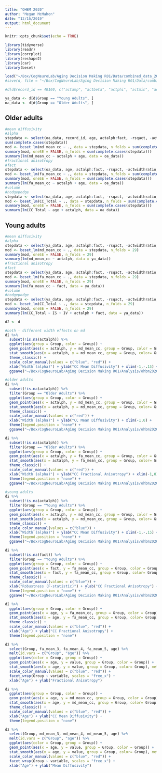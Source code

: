 ```yaml
---
title: "OHBM 2020"
author: "Megan McMahon"
date: "12/16/2019"
output: html_document
---
```


```r
knitr::opts_chunk$set(echo = TRUE)

library(tidyverse)
library(readr)
library(corrplot)
library(reshape2)
library(car)
library(beset)

load("~/Box/CogNeuroLab/Aging Decision Making R01/Data/combined_data_2019-12-25.RData")
#save(d, file = "~/Box/CogNeuroLab/Aging Decision Making R01/Data/combined_data_2019-12-25.RData")

#d[d$record_id == 40160, c("actamp", "actbeta", "actphi", "actmin", "actmesor", "actupmesor", "actdownmesor", "actalph", "actwidthratio", "rsqact", "fact", "fnlrgact")] <- NA

ya_data <- d[d$Group == "Young Adults", ]
oa_data <- d[d$Group == "Older Adults", ]
```

## Older adults
```r
#mean diffusivity
#alpha
stepdata <- select(oa_data, record_id, age, actalph:fact, -rsqact, -actwidthratio, md_mean_cc)
sum(complete.cases(stepdata))
mod <- beset_lm(md_mean_cc ~ ., data = stepdata, n_folds = sum(complete.cases(stepdata)), force_in = "age")
summary(mod, oneSE = FALSE, n_folds = sum(complete.cases(stepdata))) 
summary(lm(md_mean_cc ~ actalph + age, data = oa_data))
#fractional anisotropy
#fact
stepdata <- select(oa_data, age, actalph:fact, -rsqact, -actwidthratio, fa_mean_cc)
mod <- beset_lm(fa_mean_cc ~ ., data = stepdata, n_folds = sum(complete.cases(stepdata)), force_in = "age")
summary(mod, oneSE = FALSE, n_folds = sum(complete.cases(stepdata))) 
summary(lm(fa_mean_cc ~ actalph + age, data = oa_data))
#volume
#hodgepodge
stepdata <- select(oa_data, age, actalph:fact, -rsqact, -actwidthratio, CC_Total)
mod <- beset_lm(CC_Total ~ ., data = stepdata, n_folds = sum(complete.cases(stepdata)))
summary(mod, oneSE = FALSE, n_folds = sum(complete.cases(stepdata))) 
summary(lm(CC_Total ~ age + actalph, data = oa_data))
```

## Young adults
```r
#mean diffusivity
#alpha
stepdata <- select(ya_data, age, actalph:fact, -rsqact, -actwidthratio, md_mean_cc)
mod <- beset_lm(md_mean_cc ~ ., data = stepdata, n_folds = 29)
summary(mod, oneSE = FALSE, n_folds = 29) 
summary(lm(md_mean_cc ~ actalph, data = ya_data))
#fractional anisotropy
#fact
stepdata <- select(ya_data, age, actalph:fact, -rsqact, -actwidthratio, fa_mean_cc)
mod <- beset_lm(fa_mean_cc ~ ., data = stepdata, n_folds = 29)
summary(mod, oneSE = FALSE, n_folds = 29) 
summary(lm(fa_mean_cc ~ fact, data = ya_data))
#volume
#hodgepodge
stepdata <- select(ya_data, age, actalph:fact, -rsqact, -actwidthratio, CC_Total)
mod <- beset_lm(CC_Total ~ ., data = stepdata, n_folds = 29)
summary(mod, oneSE = FALSE, n_folds = 29) 
summary(lm(CC_Total ~ IS + IV + actalph + fact, data = ya_data))
```


```r
d2 <- d

#both - different width effects on md
d2 %>%
  subset(!is.na(actalph)) %>%
  ggplot(aes(group = Group, color = Group)) +
  geom_point(aes(x = actalph, y = md_mean_cc, group = Group, color = Group)) +
  stat_smooth(aes(x = actalph, y = md_mean_cc, group = Group, color= Group), method = "lm") +
  theme_classic() +
  scale_color_manual(values = c("blue", "red")) +
  xlab("Width (alpha)") + ylab("CC Mean Diffusivity") + xlim(-1,-.15) +
  ggsave("~/Box/CogNeuroLab/Aging Decision Making R01/Analysis/ohbm2020/both-alpha-md.png", width = 3, height = 2.5)

#older adults
d2 %>%
  subset(!is.na(actalph)) %>%
  filter(Group == "Older Adults") %>%
  ggplot(aes(group = Group, color = Group)) +
  geom_point(aes(x = actalph, y = md_mean_cc, group = Group, color = Group)) +
  stat_smooth(aes(x = actalph, y = md_mean_cc, group = Group, color= Group), method = "lm") +
  theme_classic() +
  scale_color_manual(values = c("red")) +
  xlab("Width (alpha)") + ylab("CC Mean Diffusivity") + xlim(-1,0) +
  theme(legend.position = "none") +
  ggsave("~/Box/CogNeuroLab/Aging Decision Making R01/Analysis/ohbm2020/oa-alpha-md.png", width = 3, height = 2.5, dpi = 300)

d2 %>%
  subset(!is.na(actalph)) %>%
  filter(Group == "Older Adults") %>%
  ggplot(aes(group = Group, color = Group)) +
  geom_point(aes(x = actalph, y = fa_mean_cc, group = Group, color = Group)) +
  stat_smooth(aes(x = actalph, y = fa_mean_cc, group = Group, color= Group), method = "lm") +
  theme_classic() +
  scale_color_manual(values = c("red")) +
  xlab("Width (alpha)") + ylab("CC Fractional Anisotropy") + xlim(-1,0) +
  theme(legend.position = "none") +
  ggsave("~/Box/CogNeuroLab/Aging Decision Making R01/Analysis/ohbm2020/oa-alpha-fa.png", width = 3, height = 2.5, dpi = 300)

#young adults
d2 %>%
  subset(!is.na(actalph)) %>%
  filter(Group == "Young Adults") %>%
  ggplot(aes(group = Group, color = Group)) +
  geom_point(aes(x = actalph, y = md_mean_cc, group = Group, color = Group)) +
  stat_smooth(aes(x = actalph, y = md_mean_cc, group = Group, color= Group), method = "lm") +
  theme_classic() +
  scale_color_manual(values = c("blue")) +
  xlab("Width (alpha)") + ylab("CC Mean Diffusivity") + xlim(-1,-.15) +
  theme(legend.position = "none") + 
  ggsave("~/Box/CogNeuroLab/Aging Decision Making R01/Analysis/ohbm2020/ya-alpha-md.png", width = 3, height = 2.5, dpi = 300)

d2 %>%
  subset(!is.na(fact)) %>%
  filter(Group == "Young Adults") %>%
  ggplot(aes(group = Group, color = Group)) +
  geom_point(aes(x = fact, y = fa_mean_cc, group = Group, color = Group)) +
  stat_smooth(aes(x = fact, y = fa_mean_cc, group = Group, color= Group), method = "lm") +
  theme_classic() +
  scale_color_manual(values = c("blue")) +
  xlab("Robustness (F-statistic)") + ylab("CC Fractional Anisotropy") + xlim(500,8500) +
  theme(legend.position = "none") +
  ggsave("~/Box/CogNeuroLab/Aging Decision Making R01/Analysis/ohbm2020/ya-fact-fa.png", width = 3, height = 2.5, dpi = 300)
```

```r
d2 %>%
  ggplot(aes(group = Group, color = Group)) +
  geom_point(aes(x = age, y = fa_mean_cc, group = Group, color = Group)) +
  stat_smooth(aes(x = age, y = fa_mean_cc, group = Group, color= Group), method = "lm") +
  theme_classic() +
  scale_color_manual(values = c("blue", "red")) +
  xlab("Age") + ylab("CC Fractional Anisotropy") +
  theme(legend.position = "none") 

d2 %>%
  select(Group, fa_mean_3, fa_mean_4, fa_mean_5, age) %>%
  melt(id.vars = c("Group", "age")) %>%
  ggplot(aes(color = Group, group = Group)) +
  geom_point(aes(x = age, y = value, group = Group, color = Group)) +
  stat_smooth(aes(x = age, y = value, group = Group, color= Group), method = "lm") + 
  scale_color_manual(values = c("blue", "red")) +
  facet_wrap(Group ~ variable, scales = "free_x") +
  xlab("Age") + ylab("Fractional Anisotropy") 

d2 %>%
  ggplot(aes(group = Group, color = Group)) +
  geom_point(aes(x = age, y = md_mean_cc, group = Group, color = Group)) +
  stat_smooth(aes(x = age, y = md_mean_cc, group = Group, color= Group), method = "lm") +
  theme_classic() +
  scale_color_manual(values = c("blue", "red")) +
  xlab("Age") + ylab("CC Mean Diffusivity") +
  theme(legend.position = "none") 

d2 %>%
  select(Group, md_mean_3, md_mean_4, md_mean_5, age) %>%
  melt(id.vars = c("Group", "age")) %>%
  ggplot(aes(color = Group, group = Group)) +
  geom_point(aes(x = age, y = value, group = Group, color = Group)) +
  stat_smooth(aes(x = age, y = value, group = Group, color= Group), method = "lm") + 
  scale_color_manual(values = c("blue", "red")) +
  facet_wrap(Group ~ variable, scales = "free_x") +
  xlab("Age") + ylab("Mean Diffusivity") 
```

